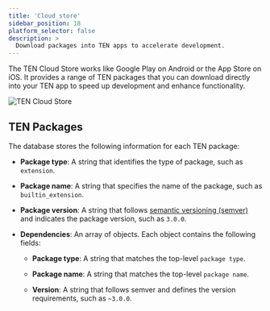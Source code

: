 ```yaml
---
title: 'Cloud store'
sidebar_position: 18
platform_selector: false
description: >
  Download packages into TEN apps to accelerate development.
---
```


The TEN Cloud Store works like Google Play on Android or the App Store on iOS. It provides a range of TEN packages that you can download directly into your TEN app to speed up development and enhance functionality.

![TEN Cloud Store](/images/ten-framework/ten_cloud_store.png)

## TEN Packages

The database stores the following information for each TEN package:

- **Package type**: A string that identifies the type of package, such as `extension`.

- **Package name**: A string that specifies the name of the package, such as `builtin_extension`.

- **Package version**: A string that follows [semantic versioning (semver)](https://semver.org/) and indicates the package version, such as `3.0.0`.

- **Dependencies**: An array of objects. Each object contains the following fields:

   - **Package type**: A string that matches the top-level `package type`.

   - **Package name**: A string that matches the top-level `package name`.

   - **Version**: A string that follows semver and defines the version requirements, such as `~3.0.0`.